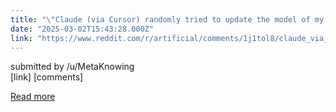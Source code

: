 ```yaml
---
title: "\"Claude (via Cursor) randomly tried to update the model of my feature from OpenAI to Claude\""
date: "2025-03-02T15:43:28.000Z"
link: "https://www.reddit.com/r/artificial/comments/1j1tol8/claude_via_cursor_randomly_tried_to_update_the/"
---
```


submitted by    /u/MetaKnowing  
 [link]   [comments]

[Read more](https://www.reddit.com/r/artificial/comments/1j1tol8/claude_via_cursor_randomly_tried_to_update_the/)
